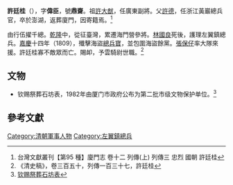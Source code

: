 '''許廷桂'''（{{bd|1752年||1809年}}），字'''偉臣'''，號'''鼎齋'''。祖[[許大猷|許大猷]]，任廣東副將。父[[許德_(清代)|許德]]，任浙江黃巖總兵官，卒於澎湖，返葬廈門，因寄籍焉。<ref>台灣文獻叢刊【第95 種】廈門志 卷十二 列傳(上) 列傳三 忠烈 國朝 許廷桂</ref>

由行伍擢千總。[[乾隆|乾隆]]中，從征臺灣，累遷海門營參將。[[林國良|林國良]]死後，護理左翼鎮總兵。[[嘉慶|嘉慶]]十四年（1809），殲擊海盜[[總兵寶|總兵寶]]，並包圍海盜餘黨。[[張保仔|張保仔]]率大隊來援。許廷桂寡不敵眾而亡。賜卹，予雲騎尉世職。<ref>《清史稿》，卷三百五十，列傳一百三十七，許廷桂</ref>

==文物==
*钦赐祭葬石坊表，1982年由厦门市政府公布为第二批市级文物保护单位。<ref>[http://www.xmculture.gov.cn/whzt/whyc/ngdsy/qtbkydww/200807/t20080730_9770.htm 钦赐祭葬石坊表]{{dead link|date=2018年4月 |bot=InternetArchiveBot |fix-attempted=yes }}</ref>

==參考文獻==
<div class="references-small">
<references />

[[Category:清朝軍事人物|Category:清朝軍事人物]]
[[Category:左翼鎮總兵|Category:左翼鎮總兵]]